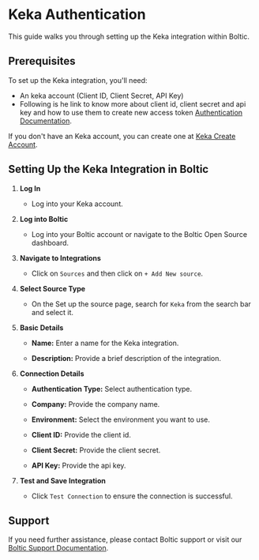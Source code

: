# Keka Authentication

This guide walks you through setting up the Keka integration within Boltic.

## Prerequisites

To set up the Keka integration, you'll need:

-   An keka account (Client ID, Client Secret, API Key)
-   Following is he link to know more about client id, client secret and api key and how to use them to create new access token <a href='https://developers.keka.com/reference/authentication' target='_blank' rel="noopener">Authentication Documentation</a>.

If you don't have an Keka account, you can create one at <a href="https://www.keka.com/signup" target="_blank" rel="noopener"><span>Keka Create Account</span></a>.

## Setting Up the Keka Integration in Boltic

1. **Log In**

    - Log into your Keka account.

2. **Log into Boltic**

    - Log into your Boltic account or navigate to the Boltic Open Source dashboard.

3. **Navigate to Integrations**

    - Click on `Sources` and then click on `+ Add New source`.

4. **Select Source Type**

    - On the Set up the source page, search for `Keka` from the search bar and select it.

5. **Basic Details**

    - **Name:** Enter a name for the Keka integration.

    - **Description:** Provide a brief description of the integration.

6. **Connection Details**

    - **Authentication Type:** Select authentication type.

    - **Company:** Provide the company name.

    - **Environment:** Select the environment you want to use.

    - **Client ID:** Provide the client id.

    - **Client Secret:** Provide the client secret.

    - **API Key:** Provide the api key.

7. **Test and Save Integration**

    - Click `Test Connection` to ensure the connection is successful.

## Support

If you need further assistance, please contact Boltic support or visit our <a href="https://docs.boltic.io" target="_blank" rel="noopener"><span>Boltic Support Documentation</span></a>.
